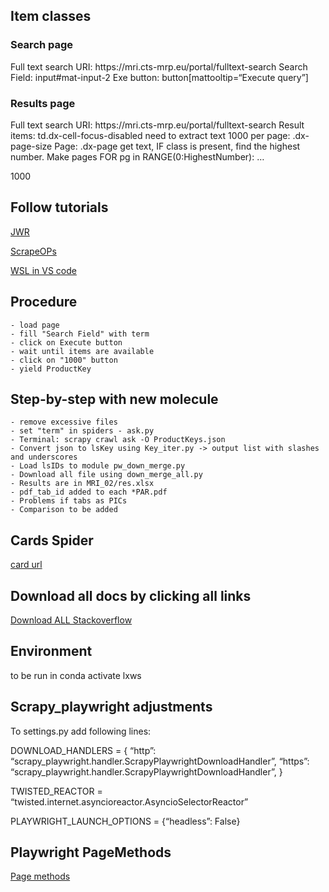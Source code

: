 ## Item classes
### Search page
Full text search URI: https://mri.cts-mrp.eu/portal/fulltext-search
Search Field: input#mat-input-2
Exe button: button[mattooltip="Execute query"]

### Results page
Full text search URI: https://mri.cts-mrp.eu/portal/fulltext-search
Result items: td.dx-cell-focus-disabled need to extract text
1000 per page: .dx-page-size
Page: .dx-page get text, IF class is present, find the highest number. Make pages FOR pg in RANGE(0:HighestNumber): ...  

<div class="dx-page-size" tabindex="0" role="button" aria-label="Display 1000 items on page">1000</div>

## Follow tutorials
[JWR](https://www.youtube.com/watch?v=0wO7K-SoUHM&ab_channel=JohnWatsonRooney)

[ScrapeOPs](https://www.google.com/search?q=scrapeops+scrapy-playwright&oq=scrapeops+scrapy-playwright&aqs=chrome..69i57j69i60j69i61j69i60.16522j1j7&sourceid=chrome&ie=UTF-8#fpstate=ive&vld=cid:bf6cead1,vid:EijzO7n2-dg)

[WSL in VS code](https://code.visualstudio.com/docs/remote/wsl-tutorial)

## Procedure
    - load page
    - fill "Search Field" with term
    - click on Execute button
    - wait until items are available
    - click on "1000" button
    - yield ProductKey

## Step-by-step with new molecule
    - remove excessive files
    - set "term" in spiders - ask.py
    - Terminal: scrapy crawl ask -O ProductKeys.json
    - Convert json to lsKey using Key_iter.py -> output list with slashes and underscores
    - Load lsIDs to module pw_down_merge.py
    - Download all file using down_merge_all.py
    - Results are in MRI_02/res.xlsx
    - pdf_tab_id added to each *PAR.pdf
    - Problems if tabs as PICs
    - Comparison to be added

## Cards Spider
[card url](https://mri.cts-mrp.eu/portal/details?productnumber=UK/H/5182/001)

## Download all docs by clicking all links
[Download ALL Stackoverflow](https://stackoverflow.com/questions/71562884/scrapy-playwright-click-and-loop-through-virtual-javascript-page)
 
## Environment
to be run in conda activate lxws

## Scrapy_playwright adjustments
To settings.py add following lines:

DOWNLOAD_HANDLERS = {
    "http": "scrapy_playwright.handler.ScrapyPlaywrightDownloadHandler",
    "https": "scrapy_playwright.handler.ScrapyPlaywrightDownloadHandler",
}

TWISTED_REACTOR = "twisted.internet.asyncioreactor.AsyncioSelectorReactor"

PLAYWRIGHT_LAUNCH_OPTIONS = {"headless": False}

## Playwright PageMethods
[Page methods](https://playwright.dev/python/docs/api/class-page)

